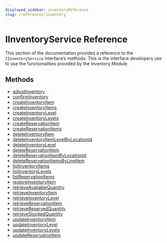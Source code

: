```yaml
---
displayed_sidebar: inventoryReference
slug: /references/inventory
---
```



# IInventoryService Reference

This section of the documentation provides a reference to the `IInventoryService` interface’s methods. This is the interface developers use to use the functionalities provided by the Inventory Module.

## Methods

- [adjustInventory](../IInventoryService/methods/IInventoryService.adjustInventory.mdx)
- [confirmInventory](../IInventoryService/methods/IInventoryService.confirmInventory.mdx)
- [createInventoryItem](../IInventoryService/methods/IInventoryService.createInventoryItem.mdx)
- [createInventoryItems](../IInventoryService/methods/IInventoryService.createInventoryItems.mdx)
- [createInventoryLevel](../IInventoryService/methods/IInventoryService.createInventoryLevel.mdx)
- [createInventoryLevels](../IInventoryService/methods/IInventoryService.createInventoryLevels.mdx)
- [createReservationItem](../IInventoryService/methods/IInventoryService.createReservationItem.mdx)
- [createReservationItems](../IInventoryService/methods/IInventoryService.createReservationItems.mdx)
- [deleteInventoryItem](../IInventoryService/methods/IInventoryService.deleteInventoryItem.mdx)
- [deleteInventoryItemLevelByLocationId](../IInventoryService/methods/IInventoryService.deleteInventoryItemLevelByLocationId.mdx)
- [deleteInventoryLevel](../IInventoryService/methods/IInventoryService.deleteInventoryLevel.mdx)
- [deleteReservationItem](../IInventoryService/methods/IInventoryService.deleteReservationItem.mdx)
- [deleteReservationItemByLocationId](../IInventoryService/methods/IInventoryService.deleteReservationItemByLocationId.mdx)
- [deleteReservationItemsByLineItem](../IInventoryService/methods/IInventoryService.deleteReservationItemsByLineItem.mdx)
- [listInventoryItems](../IInventoryService/methods/IInventoryService.listInventoryItems.mdx)
- [listInventoryLevels](../IInventoryService/methods/IInventoryService.listInventoryLevels.mdx)
- [listReservationItems](../IInventoryService/methods/IInventoryService.listReservationItems.mdx)
- [restoreInventoryItem](../IInventoryService/methods/IInventoryService.restoreInventoryItem.mdx)
- [retrieveAvailableQuantity](../IInventoryService/methods/IInventoryService.retrieveAvailableQuantity.mdx)
- [retrieveInventoryItem](../IInventoryService/methods/IInventoryService.retrieveInventoryItem.mdx)
- [retrieveInventoryLevel](../IInventoryService/methods/IInventoryService.retrieveInventoryLevel.mdx)
- [retrieveReservationItem](../IInventoryService/methods/IInventoryService.retrieveReservationItem.mdx)
- [retrieveReservedQuantity](../IInventoryService/methods/IInventoryService.retrieveReservedQuantity.mdx)
- [retrieveStockedQuantity](../IInventoryService/methods/IInventoryService.retrieveStockedQuantity.mdx)
- [updateInventoryItem](../IInventoryService/methods/IInventoryService.updateInventoryItem.mdx)
- [updateInventoryLevel](../IInventoryService/methods/IInventoryService.updateInventoryLevel.mdx)
- [updateInventoryLevels](../IInventoryService/methods/IInventoryService.updateInventoryLevels.mdx)
- [updateReservationItem](../IInventoryService/methods/IInventoryService.updateReservationItem.mdx)
